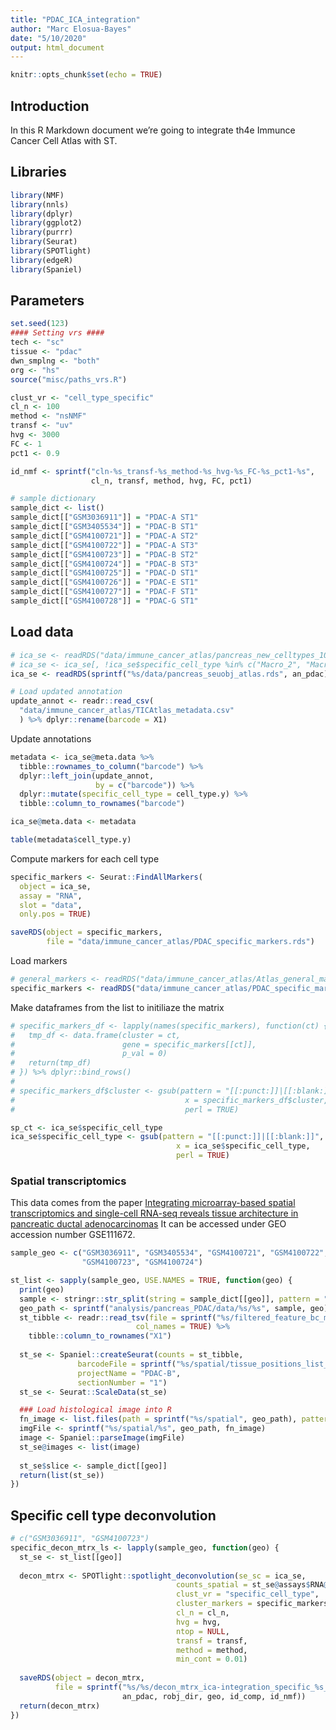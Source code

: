 ```yaml
---
title: "PDAC_ICA_integration"
author: "Marc Elosua-Bayes"
date: "5/10/2020"
output: html_document
---
```


```r
knitr::opts_chunk$set(echo = TRUE)
```

## Introduction
In this R Markdown document we're going to integrate th4e Immunce Cancer Cell Atlas with ST.

## Libraries
```r
library(NMF)
library(nnls)
library(dplyr)
library(ggplot2)
library(purrr)
library(Seurat)
library(SPOTlight)
library(edgeR)
library(Spaniel)
```

## Parameters
```r
set.seed(123)
#### Setting vrs ####
tech <- "sc"
tissue <- "pdac"
dwn_smplng <- "both"
org <- "hs"
source("misc/paths_vrs.R")

clust_vr <- "cell_type_specific"
cl_n <- 100
method <- "nsNMF"
transf <- "uv"
hvg <- 3000
FC <- 1
pct1 <- 0.9

id_nmf <- sprintf("cln-%s_transf-%s_method-%s_hvg-%s_FC-%s_pct1-%s", 
                  cl_n, transf, method, hvg, FC, pct1)

# sample dictionary
sample_dict <- list()
sample_dict[["GSM3036911"]] = "PDAC-A ST1"
sample_dict[["GSM3405534"]] = "PDAC-B ST1"
sample_dict[["GSM4100721"]] = "PDAC-A ST2"
sample_dict[["GSM4100722"]] = "PDAC-A ST3"
sample_dict[["GSM4100723"]] = "PDAC-B ST2"
sample_dict[["GSM4100724"]] = "PDAC-B ST3"
sample_dict[["GSM4100725"]] = "PDAC-D ST1"
sample_dict[["GSM4100726"]] = "PDAC-E ST1"
sample_dict[["GSM4100727"]] = "PDAC-F ST1"
sample_dict[["GSM4100728"]] = "PDAC-G ST1"
```

## Load data
```r
# ica_se <- readRDS("data/immune_cancer_atlas/pancreas_new_celltypes_100.rds")
# ica_se <- ica_se[, !ica_se$specific_cell_type %in% c("Macro_2", "Macro_3")]
ica_se <- readRDS(sprintf("%s/data/pancreas_seuobj_atlas.rds", an_pdac))

# Load updated annotation
update_annot <- readr::read_csv(
  "data/immune_cancer_atlas/TICAtlas_metadata.csv"
  ) %>% dplyr::rename(barcode = X1)

```

Update annotations
```r
metadata <- ica_se@meta.data %>%
  tibble::rownames_to_column("barcode") %>%
  dplyr::left_join(update_annot,
                   by = c("barcode")) %>% 
  dplyr::mutate(specific_cell_type = cell_type.y) %>%
  tibble::column_to_rownames("barcode")

ica_se@meta.data <- metadata

table(metadata$cell_type.y)
```

Compute markers for each cell type
```r
specific_markers <- Seurat::FindAllMarkers(
  object = ica_se,
  assay = "RNA",
  slot = "data",
  only.pos = TRUE)

saveRDS(object = specific_markers,
        file = "data/immune_cancer_atlas/PDAC_specific_markers.rds")
```

Load markers
```r
# general_markers <- readRDS("data/immune_cancer_atlas/Atlas_general_markers_150.rds")
specific_markers <- readRDS("data/immune_cancer_atlas/PDAC_specific_markers.rds")
```

Make dataframes from the list to initiliaze the matrix
```r
# specific_markers_df <- lapply(names(specific_markers), function(ct) {
#   tmp_df <- data.frame(cluster = ct,
#                        gene = specific_markers[[ct]],
#                        p_val = 0)
#   return(tmp_df)
# }) %>% dplyr::bind_rows()
# 
# specific_markers_df$cluster <- gsub(pattern = "[[:punct:]]|[[:blank:]]", ".",
#                                      x = specific_markers_df$cluster,
#                                      perl = TRUE)
```

```r
sp_ct <- ica_se$specific_cell_type
ica_se$specific_cell_type <- gsub(pattern = "[[:punct:]]|[[:blank:]]", ".", 
                                     x = ica_se$specific_cell_type, 
                                     perl = TRUE)
```

### Spatial transcriptomics
This data comes from the paper [Integrating microarray-based spatial transcriptomics and single-cell RNA-seq reveals tissue architecture in pancreatic ductal adenocarcinomas](https://www.nature.com/articles/s41587-019-0392-8)
It can be accessed under GEO accession number GSE111672.

```r
sample_geo <- c("GSM3036911", "GSM3405534", "GSM4100721", "GSM4100722",
                "GSM4100723", "GSM4100724")

st_list <- sapply(sample_geo, USE.NAMES = TRUE, function(geo) {
  print(geo)
  sample <- stringr::str_split(string = sample_dict[[geo]], pattern = " ")[[1]][1]
  geo_path <- sprintf("analysis/pancreas_PDAC/data/%s/%s", sample, geo)
  st_tibble <- readr::read_tsv(file = sprintf("%s/filtered_feature_bc_matrix.tsv", geo_path), 
                            col_names = TRUE) %>%
    tibble::column_to_rownames("X1")
  
  st_se <- Spaniel::createSeurat(counts = st_tibble, 
               barcodeFile = sprintf("%s/spatial/tissue_positions_list_spatial_object.tsv", geo_path), 
               projectName = "PDAC-B",
               sectionNumber = "1")
  st_se <- Seurat::ScaleData(st_se)

  ### Load histological image into R
  fn_image <- list.files(path = sprintf("%s/spatial", geo_path), pattern = "lowres_rot.jpg$")[1]
  imgFile <- sprintf("%s/spatial/%s", geo_path, fn_image)
  image <- Spaniel::parseImage(imgFile)
  st_se@images <- list(image)
  
  st_se$slice <- sample_dict[[geo]]
  return(list(st_se))
})
```

## Specific cell type deconvolution
```r
# c("GSM3036911", "GSM4100723")
specific_decon_mtrx_ls <- lapply(sample_geo, function(geo) {
  st_se <- st_list[[geo]]
  
  decon_mtrx <- SPOTlight::spotlight_deconvolution(se_sc = ica_se,
                                     counts_spatial = st_se@assays$RNA@counts,
                                     clust_vr = "specific_cell_type",
                                     cluster_markers = specific_markers,
                                     cl_n = cl_n,
                                     hvg = hvg,
                                     ntop = NULL,
                                     transf = transf,
                                     method = method,
                                     min_cont = 0.01)
  
  saveRDS(object = decon_mtrx,
          file = sprintf("%s/%s/decon_mtrx_ica-integration_specific_%s_%s_%s.RDS", 
                         an_pdac, robj_dir, geo, id_comp, id_nmf))
  return(decon_mtrx)
})
```

